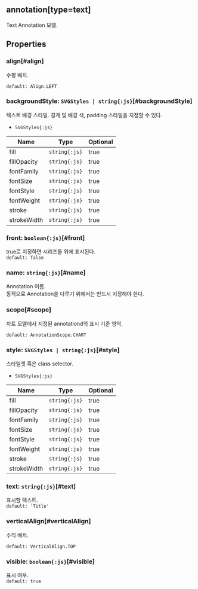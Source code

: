 ## annotation[type=text]
Text Annotation 모델.
## Properties

### align[#align]
수평 배치.  


`default: Align.LEFT`  

### backgroundStyle: `SVGStyles | string{:js}`[#backgroundStyle]
텍스트 배경 스타일.
경계 및 배경 색, padding 스타일을 지정할 수 있다.  
- `SVGStyles{:js}` 

| Name | Type | Optional |  
| ----- | ----- | ----- |  
| fill | `string{:js}` | true |  
| fillOpacity | `string{:js}` | true |  
| fontFamily | `string{:js}` | true |  
| fontSize | `string{:js}` | true |  
| fontStyle | `string{:js}` | true |  
| fontWeight | `string{:js}` | true |  
| stroke | `string{:js}` | true |  
| strokeWidth | `string{:js}` | true |
### front: `boolean{:js}`[#front]
true로 지정하면 시리즈들 위에 표시된다.  
`default: false`  

### name: `string{:js}`[#name]
Annotation 이름.\
동적으로 Annotation을 다루기 위해서는 반드시 지정해야 한다.  

### scope[#scope]
차트 모델에서 지정된 annotationd의 표시 기준 영역.  


`default: AnnotationScope.CHART`  

### style: `SVGStyles | string{:js}`[#style]
스타일셋 혹은 class selector.  
- `SVGStyles{:js}` 

| Name | Type | Optional |  
| ----- | ----- | ----- |  
| fill | `string{:js}` | true |  
| fillOpacity | `string{:js}` | true |  
| fontFamily | `string{:js}` | true |  
| fontSize | `string{:js}` | true |  
| fontStyle | `string{:js}` | true |  
| fontWeight | `string{:js}` | true |  
| stroke | `string{:js}` | true |  
| strokeWidth | `string{:js}` | true |
### text: `string{:js}`[#text]
표시할 텍스트.  
`default: 'Title'`  

### verticalAlign[#verticalAlign]
수직 배치.  


`default: VerticalAlign.TOP`  

### visible: `boolean{:js}`[#visible]
표시 여부.  
`default: true`  
